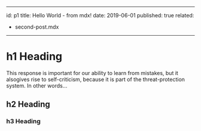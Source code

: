 
---
id: p1
title: Hello World - from mdx!
date: 2019-06-01
published: true
related:
 - second-post.mdx
---

# h1 Heading

This response is important for our ability to learn from mistakes, but it alsogives rise to self-criticism, because it is part of the threat-protection system. In other words…

## h2 Heading

### h3 Heading
